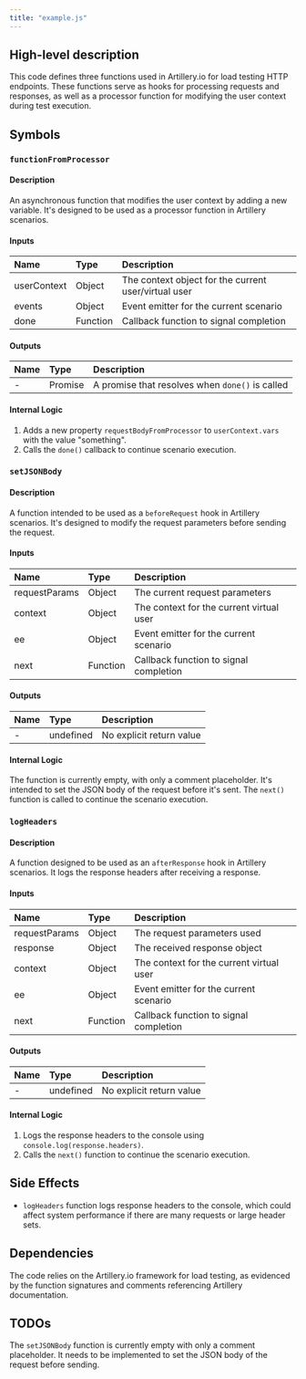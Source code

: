 ```yaml
---
title: "example.js"
---
```


## High-level description
This code defines three functions used in Artillery.io for load testing HTTP endpoints. These functions serve as hooks for processing requests and responses, as well as a processor function for modifying the user context during test execution.

## Symbols

### `functionFromProcessor`
#### Description
An asynchronous function that modifies the user context by adding a new variable. It's designed to be used as a processor function in Artillery scenarios.

#### Inputs
| Name | Type | Description |
|:-----|:-----|:------------|
| userContext | Object | The context object for the current user/virtual user |
| events | Object | Event emitter for the current scenario |
| done | Function | Callback function to signal completion |

#### Outputs
| Name | Type | Description |
|:-----|:-----|:------------|
| - | Promise | A promise that resolves when `done()` is called |

#### Internal Logic
1. Adds a new property `requestBodyFromProcessor` to `userContext.vars` with the value "something".
2. Calls the `done()` callback to continue scenario execution.

### `setJSONBody`
#### Description
A function intended to be used as a `beforeRequest` hook in Artillery scenarios. It's designed to modify the request parameters before sending the request.

#### Inputs
| Name | Type | Description |
|:-----|:-----|:------------|
| requestParams | Object | The current request parameters |
| context | Object | The context for the current virtual user |
| ee | Object | Event emitter for the current scenario |
| next | Function | Callback function to signal completion |

#### Outputs
| Name | Type | Description |
|:-----|:-----|:------------|
| - | undefined | No explicit return value |

#### Internal Logic
The function is currently empty, with only a comment placeholder. It's intended to set the JSON body of the request before it's sent. The `next()` function is called to continue the scenario execution.

### `logHeaders`
#### Description
A function designed to be used as an `afterResponse` hook in Artillery scenarios. It logs the response headers after receiving a response.

#### Inputs
| Name | Type | Description |
|:-----|:-----|:------------|
| requestParams | Object | The request parameters used |
| response | Object | The received response object |
| context | Object | The context for the current virtual user |
| ee | Object | Event emitter for the current scenario |
| next | Function | Callback function to signal completion |

#### Outputs
| Name | Type | Description |
|:-----|:-----|:------------|
| - | undefined | No explicit return value |

#### Internal Logic
1. Logs the response headers to the console using `console.log(response.headers)`.
2. Calls the `next()` function to continue the scenario execution.

## Side Effects
- `logHeaders` function logs response headers to the console, which could affect system performance if there are many requests or large header sets.

## Dependencies
The code relies on the Artillery.io framework for load testing, as evidenced by the function signatures and comments referencing Artillery documentation.

## TODOs
The `setJSONBody` function is currently empty with only a comment placeholder. It needs to be implemented to set the JSON body of the request before sending.